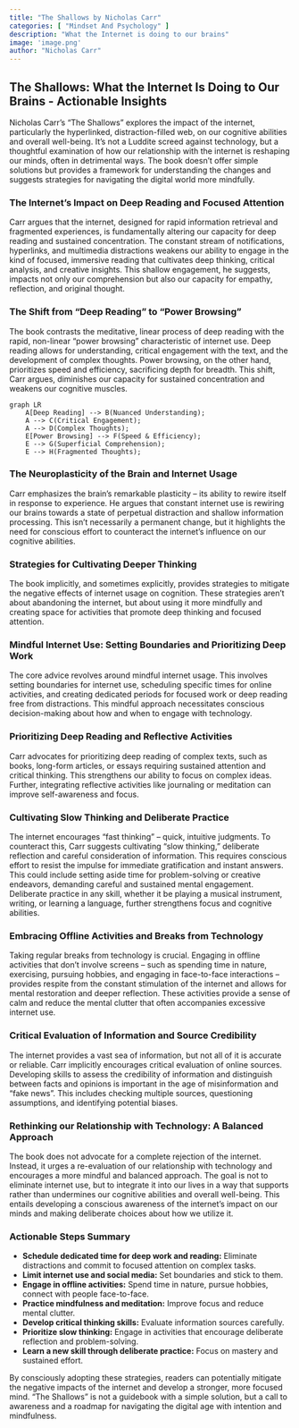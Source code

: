 ```yaml
---
title: "The Shallows by Nicholas Carr"
categories: [ "Mindset And Psychology" ]
description: "What the Internet is doing to our brains"
image: 'image.png'
author: "Nicholas Carr"
---
```

## The Shallows: What the Internet Is Doing to Our Brains - Actionable Insights

Nicholas Carr's "The Shallows" explores the impact of the internet, particularly the hyperlinked, distraction-filled web, on our cognitive abilities and overall well-being. It's not a Luddite screed against technology, but a thoughtful examination of how our relationship with the internet is reshaping our minds, often in detrimental ways. The book doesn't offer simple solutions but provides a framework for understanding the changes and suggests strategies for navigating the digital world more mindfully.

### The Internet's Impact on Deep Reading and Focused Attention

Carr argues that the internet, designed for rapid information retrieval and fragmented experiences, is fundamentally altering our capacity for deep reading and sustained concentration.  The constant stream of notifications, hyperlinks, and multimedia distractions weakens our ability to engage in the kind of focused, immersive reading that cultivates deep thinking, critical analysis, and creative insights.  This shallow engagement, he suggests, impacts not only our comprehension but also our capacity for empathy, reflection, and original thought.

### The Shift from "Deep Reading" to "Power Browsing"

The book contrasts the meditative, linear process of deep reading with the rapid, non-linear "power browsing" characteristic of internet use. Deep reading allows for understanding, critical engagement with the text, and the development of complex thoughts. Power browsing, on the other hand, prioritizes speed and efficiency, sacrificing depth for breadth. This shift, Carr argues, diminishes our capacity for sustained concentration and weakens our cognitive muscles.

```mermaid
graph LR
    A[Deep Reading] --> B(Nuanced Understanding);
    A --> C(Critical Engagement);
    A --> D(Complex Thoughts);
    E[Power Browsing] --> F(Speed & Efficiency);
    E --> G(Superficial Comprehension);
    E --> H(Fragmented Thoughts);
```

### The Neuroplasticity of the Brain and Internet Usage

Carr emphasizes the brain's remarkable plasticity – its ability to rewire itself in response to experience.  He argues that constant internet use is rewiring our brains towards a state of perpetual distraction and shallow information processing.  This isn't necessarily a permanent change, but it highlights the need for conscious effort to counteract the internet's influence on our cognitive abilities.

### Strategies for Cultivating Deeper Thinking

The book implicitly, and sometimes explicitly, provides strategies to mitigate the negative effects of internet usage on cognition. These strategies aren't about abandoning the internet, but about using it more mindfully and creating space for activities that promote deep thinking and focused attention.

###  Mindful Internet Use:  Setting Boundaries and Prioritizing Deep Work

The core advice revolves around mindful internet usage. This involves setting boundaries for internet use, scheduling specific times for online activities, and creating dedicated periods for focused work or deep reading free from distractions.  This mindful approach necessitates conscious decision-making about how and when to engage with technology.

###  Prioritizing Deep Reading and Reflective Activities

Carr advocates for prioritizing deep reading of complex texts, such as books, long-form articles, or essays requiring sustained attention and critical thinking. This strengthens our ability to focus on complex ideas. Further, integrating reflective activities like journaling or meditation can improve self-awareness and focus.

###  Cultivating Slow Thinking and Deliberate Practice

The internet encourages "fast thinking" – quick, intuitive judgments. To counteract this, Carr suggests cultivating "slow thinking," deliberate reflection and careful consideration of information.  This requires conscious effort to resist the impulse for immediate gratification and instant answers. This could include setting aside time for problem-solving or creative endeavors, demanding careful and sustained mental engagement.  Deliberate practice in any skill, whether it be playing a musical instrument, writing, or learning a language,  further strengthens focus and cognitive abilities.


###  Embracing Offline Activities and Breaks from Technology

Taking regular breaks from technology is crucial. Engaging in offline activities that don't involve screens – such as spending time in nature, exercising, pursuing hobbies, and engaging in face-to-face interactions – provides respite from the constant stimulation of the internet and allows for mental restoration and deeper reflection. These activities provide a sense of calm and reduce the mental clutter that often accompanies excessive internet use.

###  Critical Evaluation of Information and Source Credibility

The internet provides a vast sea of information, but not all of it is accurate or reliable. Carr implicitly encourages critical evaluation of online sources. Developing skills to assess the credibility of information and distinguish between facts and opinions is important in the age of misinformation and "fake news". This includes checking multiple sources, questioning assumptions, and identifying potential biases.

###  Rethinking our Relationship with Technology:  A Balanced Approach

The book does not advocate for a complete rejection of the internet. Instead, it urges a re-evaluation of our relationship with technology and encourages a more mindful and balanced approach.  The goal is not to eliminate internet use, but to integrate it into our lives in a way that supports rather than undermines our cognitive abilities and overall well-being.  This entails developing a conscious awareness of the internet's impact on our minds and making deliberate choices about how we utilize it.


###  Actionable Steps Summary

* **Schedule dedicated time for deep work and reading:** Eliminate distractions and commit to focused attention on complex tasks.
* **Limit internet use and social media:** Set boundaries and stick to them.
* **Engage in offline activities:** Spend time in nature, pursue hobbies, connect with people face-to-face.
* **Practice mindfulness and meditation:** Improve focus and reduce mental clutter.
* **Develop critical thinking skills:** Evaluate information sources carefully.
* **Prioritize slow thinking:**  Engage in activities that encourage deliberate reflection and problem-solving.
* **Learn a new skill through deliberate practice:** Focus on mastery and sustained effort.

By consciously adopting these strategies, readers can potentially mitigate the negative impacts of the internet and develop a stronger, more focused mind.  "The Shallows" is not a guidebook with a simple solution, but a call to awareness and a roadmap for navigating the digital age with intention and mindfulness.

